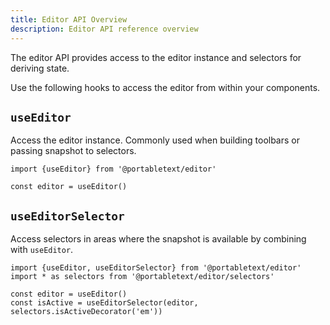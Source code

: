 ```yaml
---
title: Editor API Overview
description: Editor API reference overview
---
```


The editor API provides access to the editor instance and selectors for deriving state.

Use the following hooks to access the editor from within your components.

## `useEditor`

Access the editor instance. Commonly used when building toolbars or passing snapshot to selectors.

```tsx
import {useEditor} from '@portabletext/editor'

const editor = useEditor()
```

## `useEditorSelector`

Access selectors in areas where the snapshot is available by combining with `useEditor`.

```tsx
import {useEditor, useEditorSelector} from '@portabletext/editor'
import * as selectors from '@portabletext/editor/selectors'

const editor = useEditor()
const isActive = useEditorSelector(editor, selectors.isActiveDecorator('em'))
```
